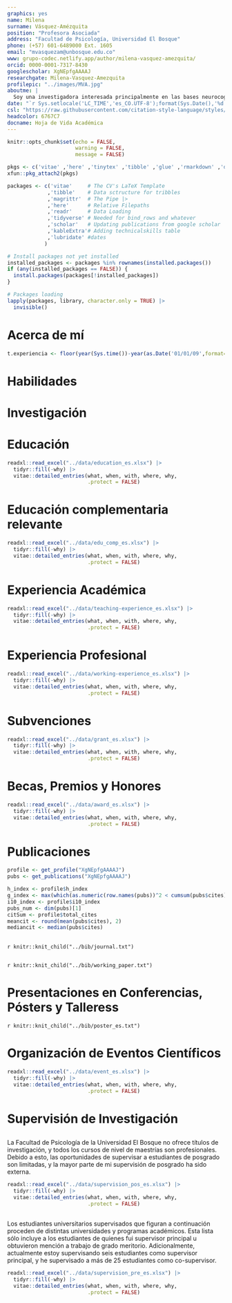 ```yaml
---
graphics: yes
name: Milena
surname: Vásquez-Amézquita
position: "Profesora Asociada"
address: "Facultad de Psicología, Universidad El Bosque"
phone: (+57) 601-6489000 Ext. 1605
email: "mvasquezam@unbosque.edu.co"
www: grupo-codec.netlify.app/author/milena-vasquez-amezquita/
orcid: 0000-0001-7317-8430
googlescholar: XgNEpfgAAAAJ
researchgate: Milena-Vasquez-Amezquita
profilepic: "../images/MVA.jpg"
aboutme: |
  Soy una investigadora interesada principalmente en las bases neurocognitivas del afecto y la sexualidad humana.
date: "`r Sys.setlocale('LC_TIME','es_CO.UTF-8');format(Sys.Date(),'%d de %B de %Y')`"
csl: "https://raw.githubusercontent.com/citation-style-language/styles/master/apa-cv.csl"
headcolor: 6767C7
docname: Hoja de Vida Académica
---
```


```r
knitr::opts_chunk$set(echo = FALSE,
                      warning = FALSE,
                      message = FALSE)

pkgs <- c('vitae' ,'here' ,'tinytex' ,'tibble' ,'glue' ,'rmarkdown' ,'dplyr', 'readr' ,'yaml')
xfun::pkg_attach2(pkgs)

packages <- c('vitae'     # The CV's LaTeX Template
             ,'tibble'    # Data sctructure for tribbles
             ,'magrittr'  # The Pipe |>
             ,'here'      # Relative Filepaths
             ,'readr'     # Data Loading
             ,'tidyverse' # Needed for bind_rows and whatever
             ,'scholar'   # Updating publications from google scholar
             ,'kableExtra'# Adding technicalskills table
             ,'lubridate' #dates
            )

# Install packages not yet installed
installed_packages <- packages %in% rownames(installed.packages())
if (any(installed_packages == FALSE)) {
  install.packages(packages[!installed_packages])
}

# Packages loading
lapply(packages, library, character.only = TRUE) |>
  invisible()
```

# Acerca de mí

```r
t.experiencia <- floor(year(Sys.time())-year(as.Date('01/01/09',format='%d/%m/%y')) - 1.5)
```

\begin{minipage}[c]{0.85\linewidth}
Psicóloga, Máster en Neurociencias Básicas y Aplicadas y Doctora en Neurociencias. Investigadora asociada activa dentro del grupo \href{https://investigaciones.unbosque.edu.co/codec}{\textit{\textbf{CODEC}: Ciencias Cognitivas y del Comportamiento}} (clasificación  \href{https://scienti.minciencias.gov.co/gruplac/jsp/visualiza/visualizagr.jsp?nro=00000000001446}{\textbf{A1}} en MinCiencias). Profesora Asociada en el \href{https://grupo-codec.netlify.app/labpsiexp/}{\textbf{Laboratorio de Psicología Experimental}} de la \href{https://www.uelbosque.edu.co/psicologia}{Facultad de Psicología} de la \href{https://www.uelbosque.edu.co/}{Universidad El Bosque}. Estancia Postdoctoral en la \href{https://www.cuc.edu.co/}{Universidad de la Costa} con financiación de \href{https://minciencias.gov.co/}{MinCiencias}, Colombia. Me dedico principalmente a la investigación científica formativa y propiamente dicha. He sido directora y codirectora de proyectos de investigación exitosos desde una metodología experimental en neurociencia cognitivo-afectiva con financiación interna y externa, y actualmente dirijo el semillero de investigación \href{https://grupo-codec.netlify.app/sexcog/}{\textit{\textbf{SexCog}: sexualidad y afectividad desde una perspectiva neurocognitiva}}. Tengo experiencia profesional y en docencia universitaria de `r t.experiencia` años, aplicada al desarrollo e implementación de programas de pregrado y posgrado de educación superior relacionados con las bases neurobiológicas y cognitivas del comportamiento humano y he sido tutora y cotutora de trabajos de grado en niveles de pregrado, maestría y doctorado.
\end{minipage} \begin{minipage}[c]{0.15\linewidth}
\begin{flushright} 
\hfill \href{https://grupo-codec.netlify.app/sexcog/}{\includegraphics[width=2.3cm, height=2.3cm]{Logo_SEXCOG.png}} \newline \href{https://investigaciones.unbosque.edu.co/codec}{\includegraphics[width=2.3cm, height=2.3cm]{Logo_CODEC.png}}
\end{flushright}
\end{minipage}

# Habilidades

\begin{cvskills}
  \cvskill
    {Programación}
    {\href{https://www.r-project.org/}{\textbf{R}} (avanzado: todo el procesamiento de datos, análisis, diagramas y tablas —e incluso esta HV— hechos en R)}

  \cvskill
    {Informes reproducibles}
    {Markdown/\href{https://rmarkdown.rstudio.com/}{R Markdown} (incluyendo código  \href{https://www.latex-project.org/}{{\fontfamily{cmr}\selectfont\LaTeX}} y \href{https://html.spec.whatwg.org/}{HTML}\faHtml5). Control de versiones: \href{https://git-scm.com/}{Git} \faGit* y \href{https://github.com/JDLeongomez}{GitHub} \faGithub}

  \cvskill
    {Investigación Cuantitativa}
    {Modelado estadístico, modelos de efectos mixtos, inferencia multimodelo, \textit{machine learning}}

  \cvskill
    {Software}
    {\href{https://posit.co/products/open-source/rstudio/}{RStudio}, \href{https://code.visualstudio.com/}{Visual Studio Code}, \href{https://www.fon.hum.uva.nl/praat/}{Praat}, \href{https://www.audacityteam.org/}{Audacity}, \href{https://inkscape.org/}{InkScape}, \href{https://www.zotero.org/}{Zotero}}

  \cvskill
    {Idiomas}
    {Inglés/Español}
\end{cvskills}

# Investigación

\begin{cvskills}
  \cvskill
    {Areas de Investigacion}
    {\textbf{Voz humana • Modulación vocal • Elección de pareja • Comportamiento humano}}

  \cvskill
    {Principales Métodos de Investigación}
    {Diseños experimentales • Análisis acústico • Morfometría • Calificación de estímulos}
\end{cvskills}

# Educación

```r
readxl::read_excel("../data/education_es.xlsx") |>
  tidyr::fill(-why) |>
  vitae::detailed_entries(what, when, with, where, why,
                          .protect = FALSE)
```

# Educación complementaria relevante

```r
readxl::read_excel("../data/edu_comp_es.xlsx") |>
  tidyr::fill(-why) |>
  vitae::detailed_entries(what, when, with, where, why,
                          .protect = FALSE)
```

# Experiencia Académica

```r
readxl::read_excel("../data/teaching-experience_es.xlsx") |>
  tidyr::fill(-why) |>
  vitae::detailed_entries(what, when, with, where, why,
                          .protect = FALSE)
```

# Experiencia Profesional

```r
readxl::read_excel("../data/working-experience_es.xlsx") |>
  tidyr::fill(-why) |>
  vitae::detailed_entries(what, when, with, where, why,
                          .protect = FALSE)
```

# Subvenciones

```r
readxl::read_excel("../data/grant_es.xlsx") |>
  tidyr::fill(-why) |>
  vitae::detailed_entries(what, when, with, where, why,
                          .protect = FALSE)
```

# Becas, Premios y Honores

```r
readxl::read_excel("../data/award_es.xlsx") |>
  tidyr::fill(-why) |>
  vitae::detailed_entries(what, when, with, where, why,
                          .protect = FALSE)
```

# Publicaciones

```r
profile <- get_profile("XgNEpfgAAAAJ")
pubs <- get_publications("XgNEpfgAAAAJ")

h_index <- profile$h_index
g_index <- max(which(as.numeric(row.names(pubs))^2 < cumsum(pubs$cites)))
i10_index <- profile$i10_index
pubs_num <- dim(pubs)[1]
citSum <- profile$total_cites
meancit <- round(mean(pubs$cites), 2)
mediancit <- median(pubs$cites)
```

\begin{tcolorbox}[enhanced,
        on line, 
        boxsep=4pt, left=0pt,right=0pt,top=0pt,bottom=0pt,
        colframe=white,colback=violet,
        hyperurl={https://scholar.google.com/citations?user=XgNEpfgAAAAJ}]
  
\color{white}
  \begin{minipage}[c]{0.245\linewidth}
    \begin{center} 
      \begin{huge} `r h_index` \end{huge}
     \begin{small} Índice \textit{h} \end{small} 
    \end{center} 
  \end{minipage} 
  \begin{minipage}[c]{0.245\linewidth}
    \begin{center} 
      \begin{huge} `r g_index` \end{huge}
      \begin{small} Índice \textit{g} \end{small} 
    \end{center}
  \end{minipage} 
  \begin{minipage}[c]{0.245\linewidth}
    \begin{center} 
      \begin{huge} `r i10_index` \end{huge}
      \begin{small} Índice i10 \end{small} 
    \end{center}
  \end{minipage} 
  \begin{minipage}[c]{0.245\linewidth}
    \begin{center}  
      \begin{huge} `r pubs_num` \end{huge}
      \begin{small} Publicaciones \end{small} 
    \end{center}
  \end{minipage} 
  
  \begin{center} \noindent\line(1,0){150} Citas \noindent\line(1,0){150} \end{center}
  
  \begin{minipage}[c]{0.325\linewidth}  
    \begin{center} 
      \begin{small} Total \end{small} 
      \begin{LARGE} `r citSum` \end{LARGE} 
    \end{center}
  \end{minipage} 
  \begin{minipage}[c]{0.325\linewidth}
    \begin{center} 
      \begin{small} Media \end{small} 
      \begin{LARGE} `r meancit` \end{LARGE}
    \end{center}
  \end{minipage} 
  \begin{minipage}[c]{0.325\linewidth}
    \begin{center}  
      \begin{small} Mediana \end{small} 
      \begin{LARGE} `r mediancit` \end{LARGE}
   \end{center}
  \end{minipage} 
\end{tcolorbox}

## \textbf{Artículos Publicados}

\begingroup
\footnotesize
\setlength{\parindent}{-0.5in}
\setlength{\leftskip}{0.5in}

`r knitr::knit_child("../bib/journal.txt")`

\endgroup

## \textbf{Artículos en Revisión}

\begingroup
\footnotesize
\setlength{\parindent}{-0.5in}
\setlength{\leftskip}{0.5in}

`r knitr::knit_child("../bib/working_paper.txt")`

\endgroup

# Presentaciones en Conferencias, Pósters y Talleress

\begingroup
\footnotesize
\setlength{\parindent}{-0.5in}
\setlength{\leftskip}{0.5in}

`r knitr::knit_child("../bib/poster_es.txt")`

\endgroup

# Organización de Eventos Científicos

```r
readxl::read_excel("../data/event_es.xlsx") |>
  tidyr::fill(-why) |>
  vitae::detailed_entries(what, when, with, where, why,
                          .protect = FALSE)
```

# Supervisión de Investigación

## \textbf{Posgrado}

La Facultad de Psicología de la Universidad El Bosque no ofrece títulos de investigación, y todos los cursos de nivel de maestrías son profesionales. Debido a esto, las oportunidades de supervisar a estudiantes de posgrado son limitadas, y la mayor parte de mi supervisión de posgrado ha sido externa.

```r
readxl::read_excel("../data/supervision_pos_es.xlsx") |>
  tidyr::fill(-why) |>
  vitae::detailed_entries(what, when, with, where, why,
                          .protect = FALSE)
```

## \textbf{Pregrado}

Los estudiantes universitarios supervisados que figuran a continuación proceden de distintas universidades y programas académicos. Esta lista sólo incluye a los estudiantes de quienes fui supervisor principal u obtuvieron mención a trabajo de grado meritorio. Adicionalmente, actualmente estoy supervisando seis estudiantes como supervisor principal, y he supervisado a más de 25 estudiantes como co-supervisor.

```r
readxl::read_excel("../data/supervision_pre_es.xlsx") |>
  tidyr::fill(-why) |>
  vitae::detailed_entries(what, when, with, where, why,
                          .protect = FALSE)
```